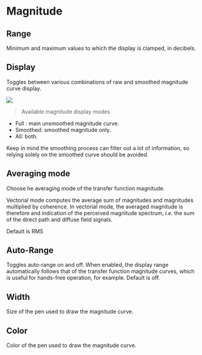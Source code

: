# Magnitude

## Range
Minimum and maximum values to which the display is clamped, in decibels.

## Display
Toggles between various combinations of raw and smoothed magnitude curve display.

![](https://media.githubusercontent.com/media/FLUX-SE/doc_images/main/Analyzer/TransferFunction/Magnitude.png)

> Available magnitude display modes

* Full : main unsmoothed magnitude curve.
* Smoothed: smoothed magnitude only.
* All: both.

Keep in mind the smoothing process can filter out a lot of information, so relying solely on the smoothed curve should be avoided.

## Averaging mode
Choose he averaging mode of the transfer function magnitude.

Vectorial mode computes the average sum of magnitudes and magnitudes multiplied by coherence.
In vectorial mode, the averaged magnitude is therefore and indication of the perceived magnitude spectrum, <i>i.e.</i> the sum of the direct path and diffuse field signals.

Default is RMS

<!-- TODO: Complete the details -->

## Auto-Range
Toggles auto-range on and off.
When enabled, the display range automatically follows that of the transfer function magnitude curves, which is useful for hands-free operation, for example.
Default is off.

## Width
Size of the pen used to draw the magnitude curve.

## Color
Color of the pen used to draw the magnitude curve.
